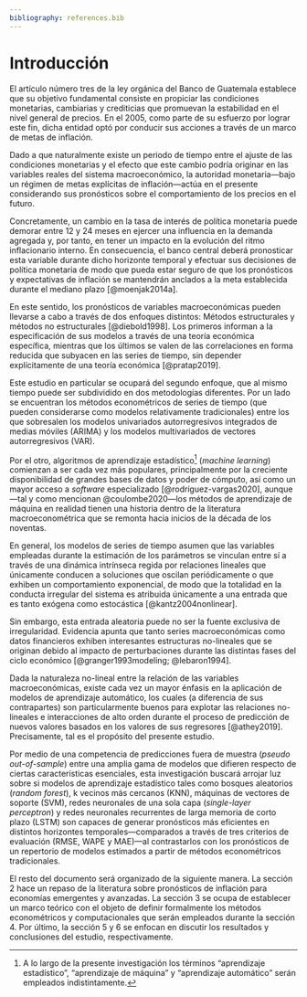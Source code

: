 ```yaml
---
bibliography: references.bib
---
```


# Introducción

El artículo número tres de la ley orgánica del Banco de Guatemala establece que su objetivo fundamental consiste en propiciar las condiciones monetarias, cambiarias y crediticias que promuevan la estabilidad en el nivel general de precios. En el 2005, como parte de su esfuerzo por lograr este fin, dicha entidad optó por conducir sus acciones a través de un marco de metas de inflación.

Dado a que naturalmente existe un periodo de tiempo entre el ajuste de las condiciones monetarias y el efecto que este cambio podría originar en las variables reales del sistema macroeconómico, la autoridad monetaria---bajo un régimen de metas explícitas de inflación---actúa en el presente considerando sus pronósticos sobre el comportamiento de los precios en el futuro.

Concretamente, un cambio en la tasa de interés de política monetaria puede demorar entre 12 y 24 meses en ejercer una influencia en la demanda agregada y, por tanto, en tener un impacto en la evolución del ritmo inflacionario interno. En consecuencia, el banco central deberá pronosticar esta variable durante dicho horizonte temporal y efectuar sus decisiones de política monetaria de modo que pueda estar seguro de que los pronósticos y expectativas de inflación se mantendrán anclados a la meta establecida durante el mediano plazo [@moenjak2014a].

En este sentido, los pronósticos de variables macroeconómicas pueden llevarse a cabo a través de dos enfoques distintos: Métodos estructurales y métodos no estructurales [@diebold1998]. Los primeros informan a la especificación de sus modelos a través de una teoría económica específica, mientras que los últimos se valen de las correlaciones en forma reducida que subyacen en las series de tiempo, sin depender explícitamente de una teoría económica [@pratap2019].

Este estudio en particular se ocupará del segundo enfoque, que al mismo tiempo puede ser subdividido en dos metodologías diferentes. Por un lado se encuentran los métodos econométricos de series de tiempo (que pueden considerarse como modelos relativamente tradicionales) entre los que sobresalen los modelos univariados autorregresivos integrados de medias móviles (ARIMA) y los modelos multivariados de vectores autorregresivos (VAR).

Por el otro, algoritmos de aprendizaje estadístico[^1] (*machine learning*) comienzan a ser cada vez más populares, principalmente por la creciente disponibilidad de grandes bases de datos y poder de cómputo, así como un mayor acceso a *software* especializado [@rodríguez-vargas2020], aunque---tal y como mencionan @coulombe2020---los métodos de aprendizaje de máquina en realidad tienen una historia dentro de la literatura macroeconométrica que se remonta hacia inicios de la década de los noventas.

[^1]: A lo largo de la presente investigación los términos "aprendizaje estadístico", "aprendizaje de máquina" y "aprendizaje automático" serán empleados indistintamente.

En general, los modelos de series de tiempo asumen que las variables empleadas durante la estimación de los parámetros se vinculan entre sí a través de una dinámica intrínseca regida por relaciones lineales que únicamente conducen a soluciones que oscilan periódicamente o que exhiben un comportamiento exponencial, de modo que la totalidad en la conducta irregular del sistema es atribuida únicamente a una entrada que es tanto exógena como estocástica [@kantz2004nonlinear].

Sin embargo, esta entrada aleatoria puede no ser la fuente exclusiva de irregularidad. Evidencia apunta que tanto series macroeconómicas como datos financieros exhiben interesantes estructuras no-lineales que se originan debido al impacto de perturbaciones durante las distintas fases del ciclo económico [@granger1993modeling; @lebaron1994].

Dada la naturaleza no-lineal entre la relación de las variables macroeconómicas, existe cada vez un mayor énfasis en la aplicación de modelos de aprendizaje automático, los cuales (a diferencia de sus contrapartes) son particularmente buenos para explotar las relaciones no-lineales e interacciones de alto orden durante el proceso de predicción de nuevos valores basados en los valores de sus regresores [@athey2019]. Precisamente, tal es el propósito del presente estudio.

Por medio de una competencia de predicciones fuera de muestra (*pseudo* *out-of-sample*) entre una amplia gama de modelos que difieren respecto de ciertas características esenciales, esta investigación buscará arrojar luz sobre si modelos de aprendizaje estadístico tales como bosques aleatorios (*random forest*), k vecinos más cercanos (KNN), máquinas de vectores de soporte (SVM), redes neuronales de una sola capa (*single-layer perceptron*) y redes neuronales recurrentes de larga memoria de corto plazo (LSTM) son capaces de generar pronósticos más eficientes en distintos horizontes temporales---comparados a través de tres criterios de evaluación (RMSE, WAPE y MAE)---al contrastarlos con los pronósticos de un repertorio de modelos estimados a partir de métodos econométricos tradicionales.

El resto del documento será organizado de la siguiente manera. La sección 2 hace un repaso de la literatura sobre pronósticos de inflación para economías emergentes y avanzadas. La sección 3 se ocupa de establecer un marco teórico con el objeto de definir formalmente los métodos econométricos y computacionales que serán empleados durante la sección 4. Por último, la sección 5 y 6 se enfocan en discutir los resultados y conclusiones del estudio, respectivamente.
